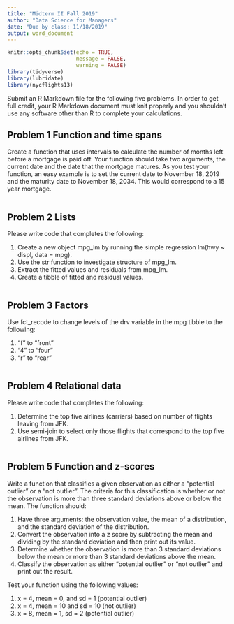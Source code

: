 ```yaml
---
title: "Midterm II Fall 2019"
author: "Data Science for Managers"
date: "Due by class: 11/18/2019"
output: word_document
---
```


```r
knitr::opts_chunk$set(echo = TRUE,
                      message = FALSE,
                      warning = FALSE)
library(tidyverse)
library(lubridate)
library(nycflights13)
```

Submit an R Markdown file for the following five problems. In order to get full credit, your R Markdown document must knit properly and you shouldn't use any software other than R to complete your calculations.    

## Problem 1 Function and time spans  

Create a function that uses intervals to calculate the number of months left before a mortgage is paid off. Your function should take two arguments, the current date and the date that the mortgage matures. As you test your function, an easy example is to set the current date to November 18, 2019 and the maturity date to November 18, 2034. This would correspond to a 15 year mortgage.  

```r

```

## Problem 2 Lists  

Please write code that completes the following:  

1.  Create a new object mpg_lm by running the simple regression lm(hwy ~ displ, data = mpg).  
1.  Use the str function to investigate structure of mpg_lm.  
1.  Extract the fitted values and residuals from mpg_lm.
1.  Create a tibble of fitted and residual values.

```r

```

## Problem 3 Factors  

Use fct_recode to change levels of the drv variable in the mpg tibble to the following:   

1.  "f" to "front"
1.  "4" to "four"
1.  "r" to "rear"

```r

```

## Problem 4 Relational data  

Please write code that completes the following:  

1.  Determine the top five airlines (carriers) based on number of flights leaving from JFK.
1.  Use semi-join to select only those flights that correspond to the top five airlines from JFK.   

```r

```

## Problem 5 Function and z-scores  

Write a function that classifies a given observation as either a "potential outlier" or a "not outlier". The criteria for this classification is whether or not the observation is more than three standard deviations above or below the mean. The function should:  

1.  Have three arguments: the observation value, the mean of a distribution, and the standard deviation of the distribution.
1.  Convert the observation into a z score by subtracting the mean and dividing by the standard deviation and then print out its value.
1.  Determine whether the observation is more than 3 standard deviations below the mean or more than 3 standard deviations above the mean.
1.  Classify the observation as either  "potential outlier" or "not outlier" and print out the result.
	
Test your function using the following values:  
	
1.  x = 4, mean = 0, and sd = 1 (potential outlier)
1.  x = 4, mean = 10 and sd = 10 (not outlier)
1.  x = 8, mean =  1, sd = 2 (potential outlier)


```r

```

